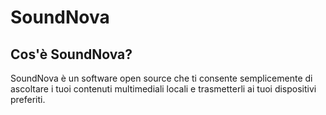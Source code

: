 # SoundNova

## Cos'è SoundNova?

SoundNova è un software open source che ti consente semplicemente di ascoltare i tuoi contenuti multimediali locali e trasmetterli ai tuoi dispositivi preferiti.
